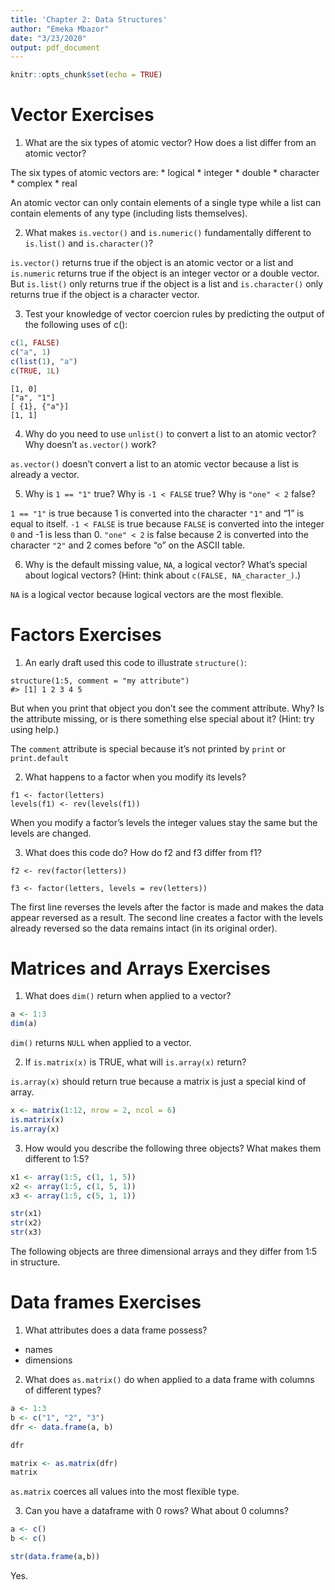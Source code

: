 ```yaml
---
title: 'Chapter 2: Data Structures'
author: "Emeka Mbazor"
date: "3/23/2020"
output: pdf_document
---
```


```r
knitr::opts_chunk$set(echo = TRUE)
```

# Vector Exercises

1. What are the six types of atomic vector? How does a list differ from an atomic vector?

The six types of atomic vectors are:
  * logical
  * integer
  * double
  * character
  * complex
  * real
  
An atomic vector can only contain elements of a single type while a list can contain elements of any type (including lists themselves).

2. What makes `is.vector()` and `is.numeric()` fundamentally different to `is.list()` and `is.character()`?

`is.vector()` returns true if the object is an atomic vector or a list and `is.numeric` returns true if the object is an integer vector or a double vector. But `is.list()` only returns true if the object is a list and `is.character()` only returns true if the object is a character vector.

3. Test your knowledge of vector coercion rules by predicting the output of the following uses of c():

```r
c(1, FALSE)
c("a", 1)
c(list(1), "a")
c(TRUE, 1L)
```

```
[1, 0]
["a", "1"]
[ {1}, {"a"}]
[1, 1]
```

4. Why do you need to use `unlist()` to convert a list to an atomic vector? Why doesn’t `as.vector()` work?

`as.vector()` doesn't convert a list to an atomic vector because a list is already a vector. 

5. Why is `1 == "1"` true? Why is `-1 < FALSE` true? Why is `"one" < 2` false?

`1 == "1"` is true because 1 is converted into the character `"1"` and "1" is equal to itself. `-1 < FALSE` is true because `FALSE` is converted into the integer `0` and -1 is less than 0. `"one" < 2` is false because 2 is converted into the character `"2"` and 2 comes before "o" on the ASCII table.

6. Why is the default missing value, `NA`, a logical vector? What’s special about logical vectors? (Hint: think about `c(FALSE, NA_character_)`.)

`NA` is a logical vector because logical vectors are the most flexible. 

# Factors Exercises

1. An early draft used this code to illustrate `structure()`: 

```
structure(1:5, comment = "my attribute")
#> [1] 1 2 3 4 5
```

But when you print that object you don’t see the comment attribute. Why? Is the attribute missing, or is there something else special about it? (Hint: try using help.)

The `comment` attribute is special because it's not printed by `print` or `print.default`

2. What happens to a factor when you modify its levels?

```
f1 <- factor(letters)
levels(f1) <- rev(levels(f1))
```

When you modify a factor's levels the integer values stay the same but the levels are changed.

3. What does this code do? How do f2 and f3 differ from f1?

```
f2 <- rev(factor(letters))

f3 <- factor(letters, levels = rev(letters))
```

The first line reverses the levels after the factor is made and makes the data appear reversed as a result. The second line creates a factor with the levels already reversed so the data remains intact (in its original order). 

# Matrices and Arrays Exercises

1. What does `dim()` return when applied to a vector?

```r
a <- 1:3
dim(a)
```

`dim()` returns `NULL` when applied to a vector.

2. If `is.matrix(x)` is TRUE, what will `is.array(x)` return?

`is.array(x)` should return true because a matrix is just a special kind of array. 

```r
x <- matrix(1:12, nrow = 2, ncol = 6)
is.matrix(x)
is.array(x)
```

3. How would you describe the following three objects? What makes them different to 1:5?

```r
x1 <- array(1:5, c(1, 1, 5))
x2 <- array(1:5, c(1, 5, 1))
x3 <- array(1:5, c(5, 1, 1))

str(x1)
str(x2)
str(x3)
```

The following objects are three dimensional arrays and they differ from 1:5 in structure.

# Data frames Exercises

1. What attributes does a data frame possess?

* names
* dimensions

2. What does `as.matrix()` do when applied to a data frame with columns of different types?

```r
a <- 1:3
b <- c("1", "2", "3")
dfr <- data.frame(a, b)

dfr

matrix <- as.matrix(dfr)
matrix
```

`as.matrix` coerces all values into the most flexible type.

3. Can you have a dataframe with 0 rows? What about 0 columns?

```r
a <- c()
b <- c()

str(data.frame(a,b))
```

Yes.


